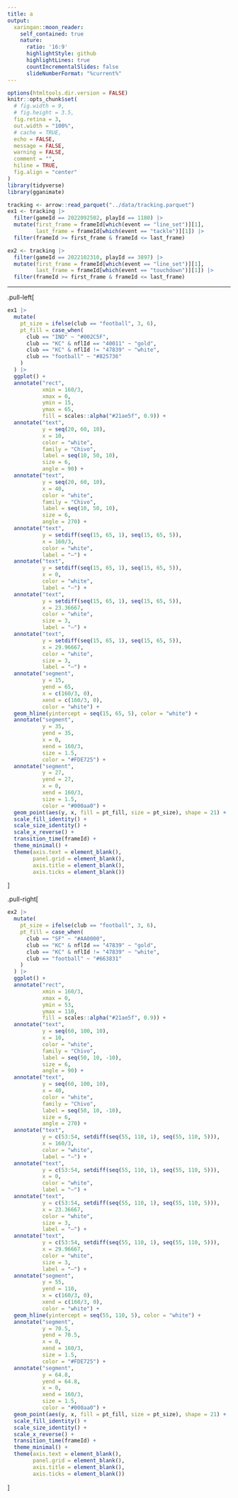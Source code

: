 ```yaml
---
title: a
output:
  xaringan::moon_reader:
    self_contained: true
    nature:
      ratio: '16:9'
      highlightStyle: github
      highlightLines: true
      countIncrementalSlides: false
      slideNumberFormat: "%current%"
---
```


```r
options(htmltools.dir.version = FALSE)
knitr::opts_chunk$set(
  # fig.width = 9,
  # fig.height = 3.5,
  fig.retina = 3, 
  out.width = "100%",
  # cache = TRUE,
  echo = FALSE,
  message = FALSE, 
  warning = FALSE,
  comment = "",
  hiline = TRUE,
  fig.align = "center"
)
library(tidyverse)
library(gganimate)

tracking <- arrow::read_parquet("../data/tracking.parquet")
ex1 <- tracking |> 
  filter(gameId == 2022092502, playId == 1180) |> 
  mutate(first_frame = frameId[which(event == "line_set")][1],
         last_frame = frameId[which(event == "tackle")][1]) |> 
  filter(frameId >= first_frame & frameId <= last_frame)

ex2 <- tracking |> 
  filter(gameId == 2022102310, playId == 3897) |> 
  mutate(first_frame = frameId[which(event == "line_set")][1],
         last_frame = frameId[which(event == "touchdown")][1]) |> 
  filter(frameId >= first_frame & frameId <= last_frame)
```

---

.pull-left[

```r
ex1 |> 
  mutate(
    pt_size = ifelse(club == "football", 3, 6),
    pt_fill = case_when(
      club == "IND" ~ "#002C5F",
      club == "KC" & nflId == "40011" ~ "gold",
      club == "KC" & nflId != "47839" ~ "white",
      club == "football" ~ "#825736"
    )
  ) |> 
  ggplot() +
  annotate("rect",
           xmin = 160/3,
           xmax = 0,
           ymin = 15,
           ymax = 65,
           fill = scales::alpha("#21ae5f", 0.9)) +
  annotate("text", 
           y = seq(20, 60, 10),
           x = 10,
           color = "white",
           family = "Chivo",
           label = seq(10, 50, 10),
           size = 6,
           angle = 90) +
  annotate("text", 
           y = seq(20, 60, 10),
           x = 40,
           color = "white",
           family = "Chivo",
           label = seq(10, 50, 10),
           size = 6,
           angle = 270) +
  annotate("text", 
           y = setdiff(seq(15, 65, 1), seq(15, 65, 5)),
           x = 160/3,
           color = "white",
           label = "—") +
  annotate("text", 
           y = setdiff(seq(15, 65, 1), seq(15, 65, 5)),
           x = 0,
           color = "white",
           label = "—") +
  annotate("text", 
           y = setdiff(seq(15, 65, 1), seq(15, 65, 5)),
           x = 23.36667,
           color = "white",
           size = 3,
           label = "—") +
  annotate("text", 
           y = setdiff(seq(15, 65, 1), seq(15, 65, 5)),
           x = 29.96667,
           color = "white",
           size = 3,
           label = "—") +
  annotate("segment", 
           y = 15,
           yend = 65,
           x = c(160/3, 0),
           xend = c(160/3, 0),
           color = "white") +
  geom_hline(yintercept = seq(15, 65, 5), color = "white") +
  annotate("segment", 
           y = 35,
           yend = 35,
           x = 0,
           xend = 160/3,
           size = 1.5,
           color = "#FDE725") +
  annotate("segment", 
           y = 27,
           yend = 27,
           x = 0,
           xend = 160/3,
           size = 1.5,
           color = "#000aa0") +
  geom_point(aes(y, x, fill = pt_fill, size = pt_size), shape = 21) +
  scale_fill_identity() +
  scale_size_identity() +
  scale_x_reverse() +
  transition_time(frameId) +
  theme_minimal() +
  theme(axis.text = element_blank(),
        panel.grid = element_blank(),
        axis.title = element_blank(),
        axis.ticks = element_blank())
```

]

.pull-right[

```r
ex2 |> 
  mutate(
    pt_size = ifelse(club == "football", 3, 6),
    pt_fill = case_when(
      club == "SF" ~ "#AA0000",
      club == "KC" & nflId == "47839" ~ "gold",
      club == "KC" & nflId != "47839" ~ "white",
      club == "football" ~ "#663831"
    )
  ) |> 
  ggplot() +
  annotate("rect",
           xmin = 160/3,
           xmax = 0,
           ymin = 53,
           ymax = 110,
           fill = scales::alpha("#21ae5f", 0.9)) +
  annotate("text", 
           y = seq(60, 100, 10),
           x = 10,
           color = "white",
           family = "Chivo",
           label = seq(50, 10, -10),
           size = 6,
           angle = 90) +
  annotate("text", 
           y = seq(60, 100, 10),
           x = 40,
           color = "white",
           family = "Chivo",
           label = seq(50, 10, -10),
           size = 6,
           angle = 270) +
  annotate("text", 
           y = c(53:54, setdiff(seq(55, 110, 1), seq(55, 110, 5))),
           x = 160/3,
           color = "white",
           label = "—") +
  annotate("text", 
           y = c(53:54, setdiff(seq(55, 110, 1), seq(55, 110, 5))),
           x = 0,
           color = "white",
           label = "—") +
  annotate("text", 
           y = c(53:54, setdiff(seq(55, 110, 1), seq(55, 110, 5))),
           x = 23.36667,
           color = "white",
           size = 3,
           label = "—") +
  annotate("text", 
           y = c(53:54, setdiff(seq(55, 110, 1), seq(55, 110, 5))),
           x = 29.96667,
           color = "white",
           size = 3,
           label = "—") +
  annotate("segment",
           y = 55,
           yend = 110,
           x = c(160/3, 0),
           xend = c(160/3, 0),
           color = "white") +
  geom_hline(yintercept = seq(55, 110, 5), color = "white") +
  annotate("segment",
           y = 70.5,
           yend = 70.5,
           x = 0,
           xend = 160/3,
           size = 1.5,
           color = "#FDE725") +
  annotate("segment",
           y = 64.8,
           yend = 64.8,
           x = 0,
           xend = 160/3,
           size = 1.5,
           color = "#000aa0") +
  geom_point(aes(y, x, fill = pt_fill, size = pt_size), shape = 21) +
  scale_fill_identity() +
  scale_size_identity() +
  scale_x_reverse() +
  transition_time(frameId) +
  theme_minimal() +
  theme(axis.text = element_blank(),
        panel.grid = element_blank(),
        axis.title = element_blank(),
        axis.ticks = element_blank())
```


]







